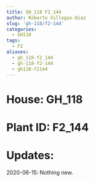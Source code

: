```yaml
---
title: GH_118 F2_144
author: Roberto Villegas-Diaz
slug: 'gh-118/f2-144'
categories:
  - GH118
tags:
  - F2
aliases:
  - gh_118-f2_144
  - gh-118-f2-144
  - gh118-f2144
---
```


# **House**: GH_118
# **Plant ID**: F2_144
# **Updates**: 
2020-06-15: Nothing new.
